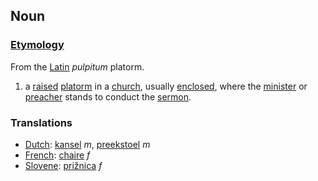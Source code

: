 ==Noun==

===[[Etymology]]===

From the [[Latin]] ''pulpitum'' platorm.

# a [[raised]] [[platorm]] in a [[church]], usually [[enclosed]], where the [[minister]] or [[preacher]] stands to conduct the [[sermon]].

===Translations===
*[[Dutch]]: [[kansel]] ''m'', [[preekstoel]] ''m''
*[[French]]: [[chaire]] ''f''
*[[Slovene]]: [[prižnica]] ''f''
